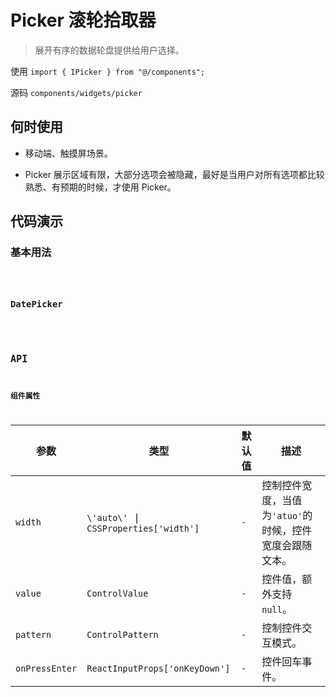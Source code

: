 # Picker 滚轮拾取器

> 展开有序的数据轮盘提供给用户选择。

使用 `import { IPicker } from "@/components";`

源码 `components/widgets/picker`

## 何时使用

* 移动端、触摸屏场景。

* Picker 展示区域有限，大部分选项会被隐藏，最好是当用户对所有选项都比较熟悉、有预期的时候，才使用 Picker。

## 代码演示

### 基本用法

<code src='./demos/basic'/>

### DatePicker

<code src='./demos/date.picker' />

## API

### 组件属性

| 参数 | 类型 | 默认值 | 描述 |
| ---------------- | -------------------------------------- | ------------ | ------------ |
| `width`          | `\'auto\'` \| `CSSProperties['width']` | `-`          | 控制控件宽度，当值为`'atuo'`的时候，控件宽度会跟随文本。|
| `value`          | `ControlValue`                         | `-`          | 控件值，额外支持`null`。|
| `pattern`        | `ControlPattern`                       | `-`          | 控制控件交互模式。|
| `onPressEnter`   | `ReactInputProps['onKeyDown']`         | `-`          | 控件回车事件。|
